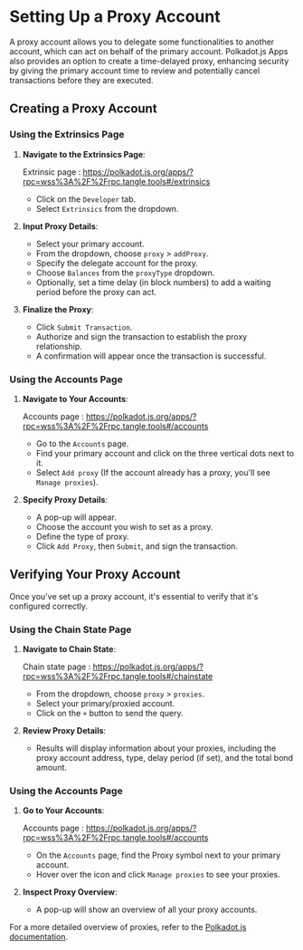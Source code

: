 # Setting Up a Proxy Account

A proxy account allows you to delegate some functionalities to another account, which can act on behalf of the primary account. Polkadot.js Apps also provides an option to create a time-delayed proxy, enhancing security by giving the primary account time to review and potentially cancel transactions before they are executed.

## Creating a Proxy Account

### Using the Extrinsics Page

1. **Navigate to the Extrinsics Page**:

   Extrinsic page : https://polkadot.js.org/apps/?rpc=wss%3A%2F%2Frpc.tangle.tools#/extrinsics

   - Click on the `Developer` tab.
   - Select `Extrinsics` from the dropdown.

2. **Input Proxy Details**:

   - Select your primary account.
   - From the dropdown, choose `proxy` > `addProxy`.
   - Specify the delegate account for the proxy.
   - Choose `Balances` from the `proxyType` dropdown.
   - Optionally, set a time delay (in block numbers) to add a waiting period before the proxy can act.

3. **Finalize the Proxy**:
   - Click `Submit Transaction`.
   - Authorize and sign the transaction to establish the proxy relationship.
   - A confirmation will appear once the transaction is successful.

### Using the Accounts Page

1. **Navigate to Your Accounts**:

   Accounts page : https://polkadot.js.org/apps/?rpc=wss%3A%2F%2Frpc.tangle.tools#/accounts

   - Go to the `Accounts` page.
   - Find your primary account and click on the three vertical dots next to it.
   - Select `Add proxy` (If the account already has a proxy, you'll see `Manage proxies`).

2. **Specify Proxy Details**:
   - A pop-up will appear.
   - Choose the account you wish to set as a proxy.
   - Define the type of proxy.
   - Click `Add Proxy`, then `Submit`, and sign the transaction.

## Verifying Your Proxy Account

Once you've set up a proxy account, it's essential to verify that it's configured correctly.

### Using the Chain State Page

1. **Navigate to Chain State**:

   Chain state page : https://polkadot.js.org/apps/?rpc=wss%3A%2F%2Frpc.tangle.tools#/chainstate

   - From the dropdown, choose `proxy` > `proxies`.
   - Select your primary/proxied account.
   - Click on the `+` button to send the query.

2. **Review Proxy Details**:
   - Results will display information about your proxies, including the proxy account address, type, delay period (if set), and the total bond amount.

### Using the Accounts Page

1. **Go to Your Accounts**:

   Accounts page : https://polkadot.js.org/apps/?rpc=wss%3A%2F%2Frpc.tangle.tools#/accounts

   - On the `Accounts` page, find the Proxy symbol next to your primary account.
   - Hover over the icon and click `Manage proxies` to see your proxies.

2. **Inspect Proxy Overview**:
   - A pop-up will show an overview of all your proxy accounts.

For a more detailed overview of proxies, refer to the [Polkadot.js documentation](https://wiki.polkadot.network/learn/learn-guides-accounts-proxy/).

